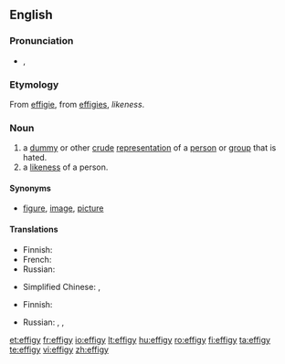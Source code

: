 ==English==

===Pronunciation===
* {{IPA|/ɛfəgi/}}, {{SAMPA|/Ef@gi/}}

===Etymology===
From {{etyl|fr}} [[effigie]], from {{etyl|la}} [[effigies]], ''likeness''.

===Noun===
{{en-noun|effig|ies}}

# a [[dummy]] or other [[crude]] [[representation]] of a [[person]] or [[group]] that is hated.
# a [[likeness]] of a person.

====Synonyms====
* {{italbrac|a likeness of a person}} [[figure]], [[image]], [[picture]]

====Translations====
{{trans-top|dummy or other crude representation}}
* Finnish: {{t+|fi|nukke}}
* French: {{t+|fr|effigie|f}}
* Russian: {{t|ru|чучело|n}}
{{trans-mid}}
* Simplified Chinese: {{tø|zh-cn|假人}},  {{tø|zh-cn|雕像}}
{{trans-bottom}}

{{trans-top|likeness of a person}}
* Finnish: {{t+|fi|kuva}}
{{trans-mid}}
* Russian: {{t|ru|изображение|n|sc=Cyrl}},  {{t|ru|картина|f|sc=Cyrl}},  {{t|ru|портрет|m|sc=Cyrl}}
{{trans-bottom}}

[[et:effigy]]
[[fr:effigy]]
[[io:effigy]]
[[lt:effigy]]
[[hu:effigy]]
[[ro:effigy]]
[[fi:effigy]]
[[ta:effigy]]
[[te:effigy]]
[[vi:effigy]]
[[zh:effigy]]